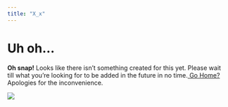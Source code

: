 ```yaml
---
title: "X_x"
---
```


# Uh oh...

<div class="alert alert-dismissible alert-danger">
  <strong>Oh snap!</strong> Looks like there isn't something created for this yet. Please wait till what you're looking for to be added in the future in no time.<a href="index.html" class="alert-link"> Go Home?</a> Apologies for the inconvenience.
</div>

![](https://freefrontend.com/assets/img/html-funny-404-pages/HTML-404-Error-Page.gif)